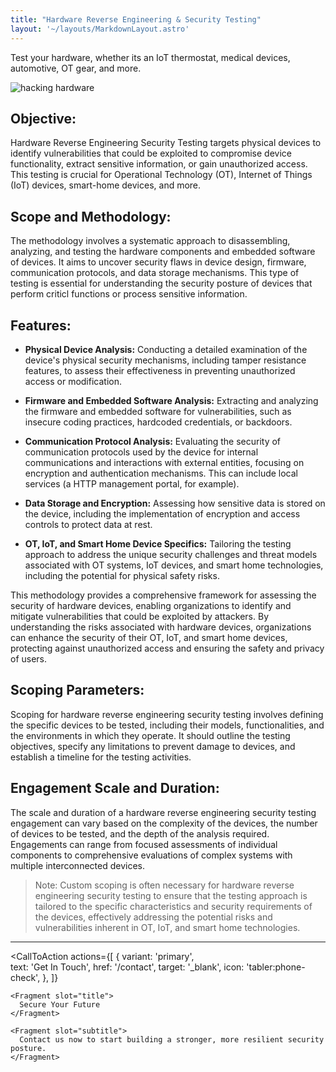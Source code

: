 ```yaml
---
title: "Hardware Reverse Engineering & Security Testing"
layout: '~/layouts/MarkdownLayout.astro'
---
```


Test your hardware, whether its an IoT thermostat, medical devices, automotive, OT gear, and more.

![hacking hardware](~/assets/images/hardware.webp)

## Objective:
Hardware Reverse Engineering Security Testing targets physical devices to identify vulnerabilities that could be exploited to compromise device functionality, extract sensitive information, or gain unauthorized access. This testing is crucial for Operational Technology (OT), Internet of Things (IoT) devices, smart-home devices, and more.

## Scope and Methodology:
The methodology involves a systematic approach to disassembling, analyzing, and testing the hardware components and embedded software of devices. It aims to uncover security flaws in device design, firmware, communication protocols, and data storage mechanisms. This type of testing is essential for understanding the security posture of devices that perform criticl functions or process sensitive information.

## Features:

- **Physical Device Analysis:** Conducting a detailed examination of the device's physical security mechanisms, including tamper resistance features, to assess their effectiveness in preventing unauthorized access or modification.

- **Firmware and Embedded Software Analysis:** Extracting and analyzing the firmware and embedded software for vulnerabilities, such as insecure coding practices, hardcoded credentials, or backdoors.

- **Communication Protocol Analysis:** Evaluating the security of communication protocols used by the device for internal communications and interactions with external entities, focusing on encryption and authentication mechanisms. This can include local services (a HTTP management portal, for example). 

- **Data Storage and Encryption:** Assessing how sensitive data is stored on the device, including the implementation of encryption and access controls to protect data at rest.

- **OT, IoT, and Smart Home Device Specifics:** Tailoring the testing approach to address the unique security challenges and threat models associated with OT systems, IoT devices, and smart home technologies, including the potential for physical safety risks.

This methodology provides a comprehensive framework for assessing the security of hardware devices, enabling organizations to identify and mitigate vulnerabilities that could be exploited by attackers. By understanding the risks associated with hardware devices, organizations can enhance the security of their OT, IoT, and smart home devices, protecting against unauthorized access and ensuring the safety and privacy of users.

## Scoping Parameters:
Scoping for hardware reverse engineering security testing involves defining the specific devices to be tested, including their models, functionalities, and the environments in which they operate. It should outline the testing objectives, specify any limitations to prevent damage to devices, and establish a timeline for the testing activities.

## Engagement Scale and Duration:
The scale and duration of a hardware reverse engineering security testing engagement can vary based on the complexity of the devices, the number of devices to be tested, and the depth of the analysis required. Engagements can range from focused assessments of individual components to comprehensive evaluations of complex systems with multiple interconnected devices.

> Note: Custom scoping is often necessary for hardware reverse engineering security testing to ensure that the testing approach is tailored to the specific characteristics and security requirements of the devices, effectively addressing the potential risks and vulnerabilities inherent in OT, IoT, and smart home technologies.

---

  
  <CallToAction
    actions={[
      {
        variant: 'primary',  
        text: 'Get In Touch',
        href: '/contact',
        target: '_blank',
        icon: 'tabler:phone-check',
      },
    ]}  
  >
    <Fragment slot="title">
      Secure Your Future
    </Fragment>
    
    <Fragment slot="subtitle">
      Contact us now to start building a stronger, more resilient security posture.
    </Fragment>  
  </CallToAction>
